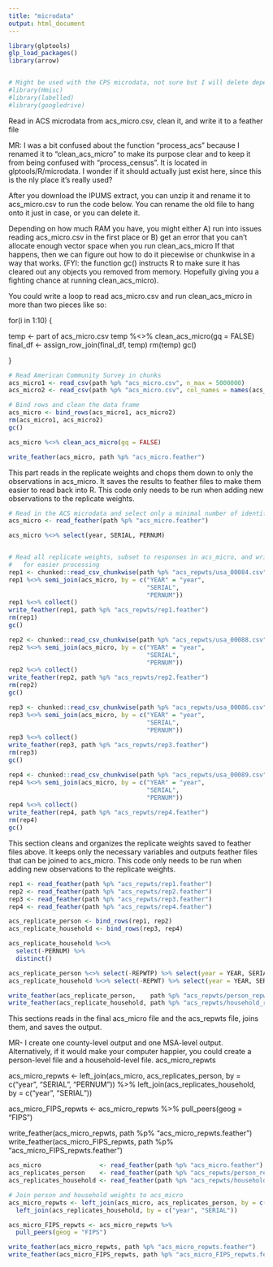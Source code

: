 ---
title: "microdata"
output: html_document
---

```{r setup, include=FALSE}
library(glptools)
glp_load_packages()
library(arrow)


# Might be used with the CPS microdata, not sure but I will delete depending.
#library(Hmisc)
#library(labelled)
#library(googledrive)

```

Read in ACS microdata from acs_micro.csv, clean it, and write it to a feather file

MR:
I was a bit confused about the function "process_acs" because I renamed it to "clean_acs_micro" to make its purpose clear and to keep it from being confused with "process_census". It is located in glptools/R/microdata. I wonder if it should actually just exist here, since this is the nly place it's really used?

After you download the IPUMS extract, you can unzip it and rename it to acs_micro.csv to run the code below. You can rename the old file to hang onto it just in case, or you can delete it.

Depending on how much RAM you have, you might either A) run into issues reading acs_micro.csv in the first place or B) get an error that you can't allocate enough vector space when you run clean_acs_micro If that happens, then we can figure out how to do it piecewise or chunkwise in a way that works. (FYI: the function gc() instructs R to make sure it has cleared out any objects you removed from memory. Hopefully giving you a fighting chance at running clean_acs_micro).

You could write a loop to read acs_micro.csv and run clean_acs_micro in more than two pieces like so: 

for(i in 1:10) {

 temp <- part of acs_micro.csv
 temp %<>% clean_acs_micro(gq = FALSE)
 final_df <- assign_row_join(final_df, temp)
 rm(temp)
 gc()
 
}

```{r acs_micro_variables}
# Read American Community Survey in chunks
acs_micro1 <- read_csv(path %p% "acs_micro.csv", n_max = 5000000)
acs_micro2 <- read_csv(path %p% "acs_micro.csv", col_names = names(acs_micro1), skip = 5000000)

# Bind rows and clean the data frame
acs_micro <- bind_rows(acs_micro1, acs_micro2)
rm(acs_micro1, acs_micro2)
gc()

acs_micro %<>% clean_acs_micro(gq = FALSE)

write_feather(acs_micro, path %p% "acs_micro.feather")
```

This part reads in the replicate weights and chops them down to only the observations in acs_micro.
It saves the results to feather files to make them easier to read back into R.
This code only needs to be run when adding new observations to the replicate weights.
```{r chop_repwts, eval=FALSE}

# Read in the ACS microdata and select only a minimal number of identifiers
acs_micro <- read_feather(path %p% "acs_micro.feather")

acs_micro %<>% select(year, SERIAL, PERNUM)


# Read all replicate weights, subset to responses in acs_micro, and write to feather files
#   for easier processing
rep1 <- chunked::read_csv_chunkwise(path %p% "acs_repwts/usa_00084.csv", chunk_size = 1000000)
rep1 %<>% semi_join(acs_micro, by = c("YEAR" = "year",
                                      "SERIAL",
                                      "PERNUM"))
rep1 %<>% collect()
write_feather(rep1, path %p% "acs_repwts/rep1.feather")
rm(rep1)
gc()

rep2 <- chunked::read_csv_chunkwise(path %p% "acs_repwts/usa_00088.csv", chunk_size = 1000000)
rep2 %<>% semi_join(acs_micro, by = c("YEAR" = "year",
                                      "SERIAL",
                                      "PERNUM"))
rep2 %<>% collect()
write_feather(rep2, path %p% "acs_repwts/rep2.feather")
rm(rep2)
gc()

rep3 <- chunked::read_csv_chunkwise(path %p% "acs_repwts/usa_00086.csv", chunk_size = 1000000)
rep3 %<>% semi_join(acs_micro, by = c("YEAR" = "year",
                                      "SERIAL",
                                      "PERNUM"))
rep3 %<>% collect()
write_feather(rep3, path %p% "acs_repwts/rep3.feather")
rm(rep3)
gc()

rep4 <- chunked::read_csv_chunkwise(path %p% "acs_repwts/usa_00089.csv", chunk_size = 1000000)
rep4 %<>% semi_join(acs_micro, by = c("YEAR" = "year",
                                      "SERIAL",
                                      "PERNUM"))
rep4 %<>% collect()
write_feather(rep4, path %p% "acs_repwts/rep4.feather")
rm(rep4)
gc()
```

This section cleans and organizes the replicate weights saved to feather files above.
It keeps only the necessary variables and outputs feather files that can be joined to acs_micro.
This code only needs to be run when adding new observations to the replicate weights.
```{r process_repwts, eval=FALSE}
rep1 <- read_feather(path %p% "acs_repwts/rep1.feather")
rep2 <- read_feather(path %p% "acs_repwts/rep2.feather")
rep3 <- read_feather(path %p% "acs_repwts/rep3.feather")
rep4 <- read_feather(path %p% "acs_repwts/rep4.feather")

acs_replicate_person <- bind_rows(rep1, rep2)
acs_replicate_household <- bind_rows(rep3, rep4)

acs_replicate_household %<>%
  select(-PERNUM) %>%
  distinct()

acs_replicate_person %<>% select(-REPWTP) %>% select(year = YEAR, SERIAL, PERNUM, everything())
acs_replicate_household %<>% select(-REPWT) %>% select(year = YEAR, SERIAL, everything())

write_feather(acs_replicate_person,    path %p% "acs_repwts/person_repwts.feather")
write_feather(acs_replicate_household, path %p% "acs_repwts/household_repwts.feather")
```

This sections reads in the final acs_micro file and the acs_repwts file, joins them, and saves the output.

MR-
I create one county-level output and one MSA-level output.
Alternatively, if it would make your computer happier, you could create a person-level file and a household-level file. acs_micro_repwts

acs_micro_repwts <- left_join(acs_micro, acs_replicates_person, by = c("year", "SERIAL", "PERNUM")) %>%
  left_join(acs_replicates_household, by = c("year", "SERIAL"))

acs_micro_FIPS_repwts <- acs_micro_repwts %>% 
  pull_peers(geog = "FIPS")

write_feather(acs_micro_repwts, path %p% "acs_micro_repwts.feather")
write_feather(acs_micro_FIPS_repwts, path %p% "acs_micro_FIPS_repwts.feather")

```{r join_repwts}
acs_micro                <- read_feather(path %p% "acs_micro.feather")
acs_replicates_person    <- read_feather(path %p% "acs_repwts/person_repwts.feather")
acs_replicates_household <- read_feather(path %p% "acs_repwts/household_repwts.feather")

# Join person and household weights to acs_micro
acs_micro_repwts <- left_join(acs_micro, acs_replicates_person, by = c("year", "SERIAL", "PERNUM")) %>%
  left_join(acs_replicates_household, by = c("year", "SERIAL"))

acs_micro_FIPS_repwts <- acs_micro_repwts %>% 
  pull_peers(geog = "FIPS")

write_feather(acs_micro_repwts, path %p% "acs_micro_repwts.feather")
write_feather(acs_micro_FIPS_repwts, path %p% "acs_micro_FIPS_repwts.feather")
```

